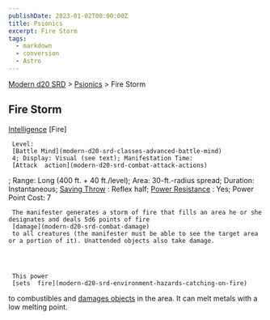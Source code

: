 ```yaml
---
publishDate: 2023-01-02T00:00:00Z
title: Psionics
excerpt: Fire Storm
tags:
  - markdown
  - conversion
  - Astro
---
```


[Modern d20 SRD](/#modernD20) > [Psionics](modern-d20-srd-psionics-index) > Fire Storm

## Fire Storm

[Intelligence](modern-d20-srd-basics-ability-scores)
[Fire]

     Level:
     [Battle Mind](modern-d20-srd-classes-advanced-battle-mind)
     4; Display: Visual (see text); Manifestation Time:
     [Attack  action](modern-d20-srd-combat-attack-actions)
; Range: Long (400 ft. + 40 ft./level); Area: 30-ft.-radius spread; Duration: Instantaneous;
[Saving Throw](modern-d20-srd-basics-saving-throws)
: Reflex half;
[Power Resistance](modern-d20-srd-special-abilities-power-resistance)
: Yes; Power Point Cost: 7

     The manifester generates a storm of fire that fills an area he or she designates and deals 5d6 points of fire
     [damage](modern-d20-srd-combat-damage)
     to all creatures (the manifester must be able to see the target area or a portion of it). Unattended objects also take damage.




     This power
     [sets  fire](modern-d20-srd-environment-hazards-catching-on-fire)
to combustibles and
[damages objects](modern-d20-srd-combat-attack-an-object)
in the area. It can melt metals with a low melting point.
